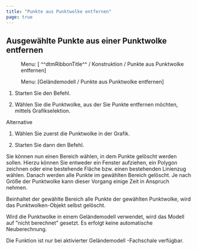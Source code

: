 ```yaml
---
title: "Punkte aus Punktwolke entfernen"
page: true
---
```

## Ausgew&#228;hlte Punkte aus einer Punktwolke entfernen
<GeoDesigner> <Menu> Menu: [ ^^dtmRibbonTitle^^ / Konstruktion / Punkte aus Punktwolke entfernen] </Menu> </GeoDesigner><GeoMapper> <Menu> Menu: [Geländemodell / Punkte aus Punktwolke entfernen] </Menu> </GeoMapper>


1. Starten Sie den Befehl.

2. W&#228;hlen Sie die Punktwolke, aus der Sie Punkte entfernen m&#246;chten, mittels Grafikselektion.



Alternative


1. W&#228;hlen Sie zuerst die Punktwolke in der Grafik.

2. Starten Sie dann den Befehl.




Sie k&#246;nnen nun einen Bereich w&#228;hlen, in dem Punkte gel&#246;scht werden sollen. Hierzu k&#246;nnen Sie entweder ein Fenster aufziehen, ein Polygon zeichnen oder eine bestehende Fl&#228;che bzw. einen bestehenden Linienzug w&#228;hlen.
Danach werden alle Punkte im gew&#228;hlten Bereich gel&#246;scht. Je nach Gr&#246;&#223;e der Punktwolke kann dieser Vorgang einige Zeit in Anspruch nehmen.

<Warning>
Beinhaltet der gew&#228;hlte Bereich alle Punkte der gew&#228;hlten Punktwolke, wird das Punktwolken-Objekt selbst gel&#246;scht.
</Warning>


Wird die Punktwolke in einem Gel&#228;ndemodell verwendet, wird das Modell auf &quot;nicht berechnet&quot; gesetzt. Es erfolgt keine automatische Neuberechnung.

<Warning>
Die Funktion ist nur bei aktivierter  <Italic> Gel&#228;ndemodell </Italic> -Fachschale verf&#252;gbar.
</Warning>
